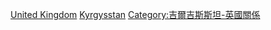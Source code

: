 [[Category:吉爾吉斯斯坦駐外大使|United Kingdom]]
[[Category:駐英國大使|Kyrgysstan]]
[[Category:吉爾吉斯斯坦-英國關係|Category:吉爾吉斯斯坦-英國關係]]